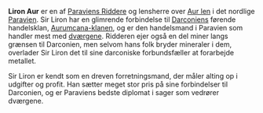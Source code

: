 {{title:Liron Aur}}
{{author:Laura Holmegaard}}
{{timestamp:2009-09-20T08:37:19Z}}
{{copyright:Liron Aur}}
'''Liron Aur''' er en af [[Paraviens Riddere]] og lensherre over [[Aur len]] i det nordlige [[Paravien]]. Sir Liron har en glimrende forbindelse til [[Darconien|Darconiens]] førende handelsklan, [[Aurumcana-klanen]], og er den handelsmand i Paravien som handler mest med [[dværg|dværgene]]. Ridderen ejer også en del miner langs grænsen til Darconien, men selvom hans folk bryder mineraler i dem, overlader Sir Liron det til sine darconiske forbundsfæller at forarbejde metallet.

Sir Liron er kendt som en dreven forretningsmand, der måler alting op i udgifter og profit. Han sætter meget stor pris på sine forbindelser til Darconien, og er Paraviens bedste diplomat i sager som vedrører dværgene.